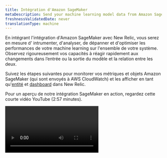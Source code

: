 ```yaml
---
title: Intégration d'Amazon SageMaker
metaDescription: Send your machine learning model data from Amazon SageMaker to New Relic to understand your model's performance.
freshnessValidatedDate: never
translationType: machine
---
```


En intégrant l&apos;intégration d&apos;Amazon SageMaker avec New Relic, vous serez en mesure d&apos; intrumenter, d&apos;analyser, de dépanner et d&apos;optimiser les performances de votre machine learning sur l&apos;ensemble de votre système. Observez rigoureusement vos capacités à réagir rapidement aux changements dans l’entrée ou la sortie du modèle et la relation entre les deux.

Suivez les étapes suivantes pour monitorer vos métriques et objets Amazon SageMaker (qui sont envoyés à AWS CloudWatch) et les afficher en tant qu&apos;[entité](/docs/new-relic-one/use-new-relic-one/core-concepts/what-entity-new-relic/) et [dashboard](/docs/query-your-data/explore-query-data/dashboards/introduction-dashboards/) dans New Relic.

Pour un aperçu de notre intégration SageMaker en action, regardez cette courte vidéo YouTube (2:57 minutes).

<Video id="U3ttUZhiuJ0" type="youtube" />

## Diffusez les métriques AWS CloudWatch vers New Relic [#set-up-cloudwatch]

Commencez à bénéficier du [monitoring des performances des modèles](/docs/alerts-applied-intelligence/mlops/get-started/intro-mlops/) d&apos;entité New Relic en une seule étape simple (et seulement quelques minutes !) :

<Callout variant="important">
  Chaque métrique envoyée à CloudWatch est automatiquement envoyée à la table métrique de New Relic dans NRDB, selon le filtre espace de nommage. Vous pouvez toujours les interroger en utilisant NRQL:

  ```sql
  FROM Metric SELECT * WHERE aws.Namespace = '/aws/sagemaker/Endpoints' LIMIT MAX SINCE 1 WEEK AGO
  ```
</Callout>

### Option manuelle [#set-up-manual]

Suivez nos documents pour configurer [le flux de métriques CloudWatch](/docs/integrations/amazon-integrations/aws-integrations-list/aws-metric-stream).

### Option automatisée [#set-up-automated]

Vous pouvez automatiser la configuration avec le [code Terraform](https://github.com/newrelic-experimental/terraform-cloudwatch-metric-streams):

```hcl
module "example_usage" {
  source = "modules/nr-cloudwatch-metric-stream"

  name_suffix    = "suffix" # optional
  aws_account_id = "your-aws-account-id"

  newrelic_collector_endpoint = "newrelic-endpoint-url"
  newrelic_trusted_account_id = "12345678"
  newrelic_license_key        = "YOUR_INGEST_LICENSE_KEY"
}
```

Lors de l&apos;appel du module, veuillez écrire le `newrelic_collector_endpoint` correct :

* URL du point de terminaison HTTP - Centre de données américain : `https://aws-api.newrelic.com/cloudwatch-metrics/v1`
* URL du point de terminaison HTTP - Centre de données de l&apos;UE : `https://aws-api.eu01.nr-data.net/cloudwatch-metrics/v1`

Lorsque vous définissez le flux métrique, vous pouvez choisir de diffuser le flux métrique à partir de tout l&apos;espace de nommage, ou vous pouvez spécifier l&apos;espace de nommage.

<Callout variant="important">
  Vous pouvez afficher les métriques de chaque entité dans un dashboard créé automatiquement lorsque les métriques arrivent à New Relic.
</Callout>

## Monitorez vos données et votre modèle dans Amazon SageMaker et envoyez les métriques à CloudWatch [#model-monitor]

SageMaker monitore automatiquement les performances de votre point de terminaison et envoie des mesures statistiques à CloudWatch. Pour plus d&apos;informations, consultez [point de terminaison métriques CloudWatch](https://docs.aws.amazon.com/sagemaker/latest/dg/monitoring-cloudwatch.html).

Pour bénéficier davantage de l’intégration d’Amazon SageMaker, utilisez les outils de monitoring du modèle Amazon SageMaker. Vous devrez définir des tâches monitoring planifiées pour monitorer la qualité de vos modèles d&apos;apprentissage machine en production et envoyer des métriques à CloudWatch.

Le <DNT>**[Amazon SageMaker Model Monitor](https://docs.aws.amazon.com/sagemaker/latest/dg/model-monitor.html)**</DNT> fournit les types de monitoring suivants :

* [Monitorer Data Quality](https://docs.aws.amazon.com/sagemaker/latest/dg/model-monitor-data-quality.html): dérive du moniteur dans la qualité des données.

  * Exemple de bloc-notes : [moniteur de modèles Amazon SageMaker](https://sagemaker-examples.readthedocs.io/en/latest/sagemaker_model_monitor/introduction/SageMaker-ModelMonitoring.html)
  * espace de nommage: `aws/sagemaker/Endpoints/data-metrics`

* [Monitorer Model Quality](https://docs.aws.amazon.com/sagemaker/latest/dg/model-monitor-model-quality.html): dérive du moniteur dans les mesures de qualité du modèle, telles que la précision.

  * Exemple de bloc-notes : [moniteur de qualité des modèles Amazon SageMaker](https://sagemaker-examples.readthedocs.io/en/latest/sagemaker_model_monitor/model_quality/model_quality_churn_sdk.html)
  * espace de nommage: `aws/sagemaker/Endpoints/model-metrics`

* [Dérive du biais du moniteur pour les modèles en production](https://docs.aws.amazon.com/sagemaker/latest/dg/clarify-model-monitor-bias-drift.html): biais du moniteur dans les prédictions de votre modèle.

  * Exemple de bloc-notes : [monitoring de la dérive des biais et de la dérive d&apos;attribution des fonctionnalités Amazon SageMaker Clarify](https://sagemaker-examples.readthedocs.io/en/latest/sagemaker_model_monitor/fairness_and_explainability/SageMaker-Model-Monitor-Fairness-and-Explainability.html)
  * espace de nommage: `aws/sagemaker/Endpoints/bias-metrics`

* [Monitorer la dérive d&apos;attribution des fonctionnalités pour les modèles en production](https://docs.aws.amazon.com/sagemaker/latest/dg/clarify-model-monitor-feature-attribution-drift.html): monitorer la dérive dans l&apos;attribution des fonctionnalités.

  * Exemple de bloc-notes : [monitoring de la dérive des biais et de la dérive d&apos;attribution des fonctionnalités Amazon SageMaker Clarify](https://sagemaker-examples.readthedocs.io/en/latest/sagemaker_model_monitor/fairness_and_explainability/SageMaker-Model-Monitor-Fairness-and-Explainability.html)
  * espace de nommage: `aws/sagemaker/Endpoints/explainability-metrics`

<InstallFeedback />

### Options avancées [#model-monitor-advanced]

Vous pouvez également publier des points de données métriques sur Amazon CloudWatch et définir l&apos;espace de nommage et l&apos;un des éléments ci-dessus à l&apos;aide de la [fonction`put_metric_data` ](https://boto3.amazonaws.com/v1/documentation/api/latest/reference/services/cloudwatch.html#CloudWatch.Client.put_metric_data).

Si vous utilisez votre propre algorithme pour le réglage des hyperparamètres, assurez-vous qu&apos;il envoie au moins une métrique en écrivant des données d&apos;évaluation dans `stderr` ou `stdout`. En savoir plus sur [la façon de définir des métriques dans le réglage automatique du modèle](https://docs.aws.amazon.com/sagemaker/latest/dg/automatic-model-tuning-define-metrics.html). Voir également l&apos;exemple de bloc-notes [Développer, former, optimiser et déployer Scikit-Learn Random Forest](https://github.com/aws/amazon-sagemaker-examples/blob/master/sagemaker-python-sdk/scikit_learn_randomforest/Sklearn_on_SageMaker_end2end.ipynb).

## Explorez votre entité et votre dashboard [#explore-entities-dashboards]

Nous générons `aws-entities` (sous le domaine de l&apos;entité MLOps) pour l&apos;espace de nommage détaillé. Pour ces entités, vous pouvez obtenir des <InlinePopover type="dashboards" />et des vues prêts à l&apos;emploi. Vous pouvez également créer votre propre dashboard pour afficher les métriques qui ne sont pas affichées dans le cadre des vues de l&apos;entité.

<table>
  <thead>
    <tr>
      <th style={{ width: "350px" }}>
        Entité de New Relic
      </th>

      <th>
        Espace de nommage
      </th>
    </tr>
  </thead>

  <tbody>
    <tr>
      <td>
        Point de terminaison du Machine Learning
      </td>

      <td>
        `/aws/sagemaker/Endpoints`, `AWS/SageMaker`
      </td>
    </tr>

    <tr>
      <td>
        Données du modèle d&apos;apprentissage machine
      </td>

      <td>
        `aws/sagemaker/Endpoints/data-metrics`
      </td>
    </tr>

    <tr>
      <td>
        Modèle d&apos;apprentissage machine
      </td>

      <td>
        `aws/sagemaker/Endpoints/model-metrics`, `aws/sagemaker/Endpoints/explainability-metrics`
      </td>
    </tr>
  </tbody>
</table>

Accédez à <DNT>**[one.newrelic.com &gt; All capabilities](https://one.newrelic.com/all-capabilities) &gt; Model performance**</DNT> pour voir :

* Le dashboard des métriques du point de terminaison d&apos;une des entités Amazon SageMaker

<img title="Dashboard for the for the machine learning endpoint" alt="Dashboard for the machine learning endpoint" src="/images/model-performance-monitoring_screenshot-crop_amazon-sagemaker-dashboard.webp" />

* Le dashboard de l&apos;entité de données du modèle

<img title="Dashboard for the model data entity.png" alt="Dashboard for the model data entity" src="/images/model-performance-monitoring_screenshot-crop_amazon-sagemaker-model-data-entity.webp" />